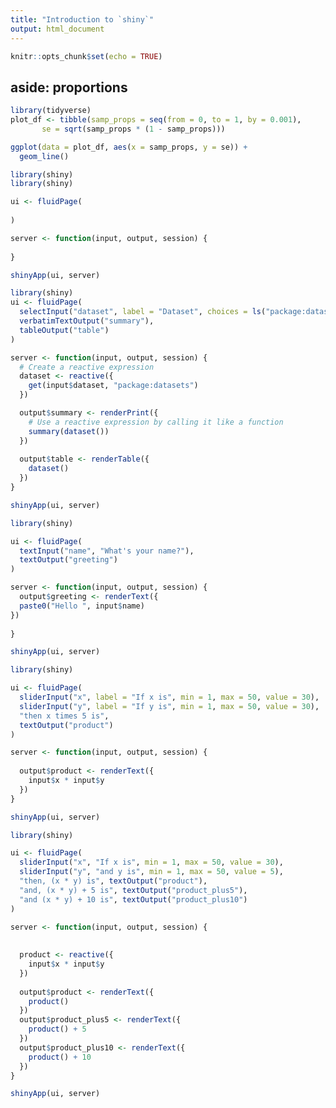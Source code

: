 ```yaml
---
title: "Introduction to `shiny`"
output: html_document
---
```


```r
knitr::opts_chunk$set(echo = TRUE)
```

## aside: proportions

```r
library(tidyverse)
plot_df <- tibble(samp_props = seq(from = 0, to = 1, by = 0.001),
       se = sqrt(samp_props * (1 - samp_props)))

ggplot(data = plot_df, aes(x = samp_props, y = se)) +
  geom_line()
```

```r
library(shiny)
library(shiny)

ui <- fluidPage(
  
)

server <- function(input, output, session) {
  
}

shinyApp(ui, server)
```

```r
library(shiny)
ui <- fluidPage(
  selectInput("dataset", label = "Dataset", choices = ls("package:datasets")),
  verbatimTextOutput("summary"),
  tableOutput("table")
)

server <- function(input, output, session) {
  # Create a reactive expression
  dataset <- reactive({
    get(input$dataset, "package:datasets")
  })

  output$summary <- renderPrint({
    # Use a reactive expression by calling it like a function
    summary(dataset())
  })
  
  output$table <- renderTable({
    dataset()
  })
}

shinyApp(ui, server)
```

```r
library(shiny)

ui <- fluidPage(
  textInput("name", "What's your name?"),
  textOutput("greeting")
)

server <- function(input, output, session) {
  output$greeting <- renderText({
  paste0("Hello ", input$name)
})
  
}

shinyApp(ui, server)
```

```r
library(shiny)

ui <- fluidPage(
  sliderInput("x", label = "If x is", min = 1, max = 50, value = 30),
  sliderInput("y", label = "If y is", min = 1, max = 50, value = 30),
  "then x times 5 is",
  textOutput("product")
)

server <- function(input, output, session) {
  
  output$product <- renderText({ 
    input$x * input$y
  })
}

shinyApp(ui, server)
```

```r
library(shiny)

ui <- fluidPage(
  sliderInput("x", "If x is", min = 1, max = 50, value = 30),
  sliderInput("y", "and y is", min = 1, max = 50, value = 5),
  "then, (x * y) is", textOutput("product"),
  "and, (x * y) + 5 is", textOutput("product_plus5"),
  "and (x * y) + 10 is", textOutput("product_plus10")
)

server <- function(input, output, session) {
  
  
  product <- reactive({
    input$x * input$y
  })
  
  output$product <- renderText({ 
    product()
  })
  output$product_plus5 <- renderText({ 
    product() + 5
  })
  output$product_plus10 <- renderText({ 
    product() + 10
  })
}

shinyApp(ui, server)
```